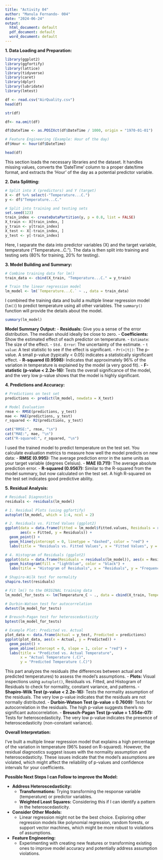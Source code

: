 ---
title: "Activity 04"
author: "Manula Fernando- 004"
date: "2024-06-24"
output: 
  html_document: default
  pdf_document: default
  word_document: default
---

**1. Data Loading and Preparation:**
```{r}
library(ggplot2)
library(ggfortify)
library(lattice)
library(tidyverse)
library(caret)
library(dplyr)
library(lubridate)
library(lmtest) 
```


```{r}
df <- read.csv("AirQuality.csv")
head(df)
```
```{r}
str(df)
```
```{r}
df<- na.omit(df)
```

```{r}
df$DateTime <- as.POSIXct(df$DateTime / 1000, origin = "1970-01-01")
```

```{r}
# Feature Engineering (Example: Hour of the day)
df$Hour <- hour(df$DateTime)
```

```{r}
head(df)
```
 This section loads the necessary libraries and the dataset. It handles missing values, converts the 'DateTime' column to a proper date/time format, and extracts the 'Hour' of the day as a potential predictor variable.



**2. Data Splitting:**
```{r}
# Split into X (predictors) and Y (target)
X <- df %>% select(-"Temperature...C.") 
y <- df$"Temperature...C." 

# Split into training and testing sets
set.seed(123) 
train_index <- createDataPartition(y, p = 0.8, list = FALSE)
X_train <- X[train_index, ]
y_train <- y[train_index]
X_test <- X[-train_index, ]
y_test <- y[-train_index]
```
Here, I separate the data into predictor variables (X) and the target variable, temperature ("Temperature...C."). The data is then split into training and testing sets (80% for training, 20% for testing).


**3. Model Building and Summary:**
```{r}
# Combine training data for lm()
train_data <- cbind(X_train, "Temperature...C." = y_train)
```

```{r}
# Train the linear regression model
lm_model <- lm(`Temperature...C.` ~ ., data = train_data)
```
I combined the training data and build a multiple linear regression model (`lm()`) to predict temperature using all other variables. The `summary()` function will provide the details about the model.


```{r}
summary(lm_model)
```

 **Model Summary Output:**
     - **Residuals:**  Give you a sense of the error distribution. The median should ideally be close to zero.
     - **Coefficients:** Show the estimated effect of each predictor on temperature.
       - `Estimate`: The size of the effect.
       - `Std. Error`: The uncertainty of the estimate.
       - `t value`: A test statistic to see if the effect is significant.
       - `Pr(>|t|)`:  The p-value. A small p-value (typically < 0.05) indicates a statistically significant effect.
     - **R-squared (0.9598):**  Indicates that approximately 96% of the variation in temperature is explained by the model (a very good fit).
     - **F-statistic (p-value < 2.2e-16):** Tests the overall significance of the model, and the very low p-value shows that the model is highly significant.


**4. Predictions and Accuracy:**
```{r}
# Predictions on test set
predictions <- predict(lm_model, newdata = X_test)
```

```{r}
# Model Evaluation
rmse <- RMSE(predictions, y_test)
mae <- MAE(predictions, y_test)
r_squared <- R2(predictions, y_test)

cat("RMSE:", rmse, "\n")
cat("MAE:", mae, "\n")
cat("R-squared:", r_squared, "\n")
```
I used the trained model to predict temperature on the test set. You calculate evaluation metrics to measure how well the model predicts on new data:
     - **RMSE (0.995):**  The average prediction error in the same units as your target variable (degrees Celsius).
     - **MAE (0.711):**  The average absolute prediction error.
     - **R-squared (0.9567):** Similar to the R-squared from the model summary, but now calculated on the test set. A high R-squared on the test set indicates good predictive ability.
  
     
**5. Residual Analysis:**  
```{r}
# Residual Diagnostics
residuals <- residuals(lm_model)
```

```{r}
# 1. Residual Plots (using ggfortify)
autoplot(lm_model, which = 1:4, ncol = 2) 
```


```{r}
# 2. Residuals vs. Fitted Values (ggplot2)
ggplot(data = data.frame(Fitted = lm_model$fitted.values, Residuals = residuals(lm_model)),
       aes(x = Fitted, y = Residuals)) +
  geom_point() +
  geom_hline(yintercept = 0, linetype = "dashed", color = "red") +
  labs(title = "Residuals vs. Fitted Values", x = "Fitted Values", y = "Residuals")
```
```{r}
# 4. Histogram of Residuals (ggplot2)
ggplot(data = data.frame(Residuals = residuals(lm_model)), aes(x = Residuals)) +
  geom_histogram(fill = "lightblue", color = "black") +
  labs(title = "Histogram of Residuals", x = "Residuals", y = "Frequency")
```


```{r}
# Shapiro-Wilk test for normality
shapiro.test(residuals)
```
```{r}
# Fit lm() to the ORIGINAL training data
lm_model_for_tests <- lm(Temperature_C ~ ., data = cbind(X_train, Temperature_C = y_train)) 
```

```{r}
# Durbin-Watson test for autocorrelation 
dwtest(lm_model_for_tests) 
```

```{r}
# Breusch-Pagan test for heteroscedasticity
bptest(lm_model_for_tests) 
```
```{r}
# Example Plot: Predicted vs. Actual
plot_data <- data.frame(Actual = y_test, Predicted = predictions)
ggplot(plot_data, aes(x = Actual, y = Predicted)) +
  geom_point() +
  geom_abline(intercept = 0, slope = 1, color = "red") + 
  labs(title = "Predicted vs. Actual Temperature",
       x = "Actual Temperature (.C)",
       y = "Predicted Temperature (.C)")
```
 This part analyzes the residuals (the differences between actual and predicted temperatures) to assess the model's assumptions. 
     - **Plots:**  Visual inspections using `autoplot()`, Residuals vs. Fitted, and Histogram of Residuals to check for normality, constant variance, and patterns.
     - **Shapiro-Wilk Test (p-value < 2.2e-16):** Tests the normality assumption of the residuals. The very low p-value indicates that the residuals are not normally distributed.
     - **Durbin-Watson Test (p-value = 0.7609):**  Tests for autocorrelation in the residuals. The high p-value suggests there's no significant autocorrelation.
     - **Breusch-Pagan Test (p-value = 1.554e-07):**  Tests for heteroscedasticity. The very low p-value indicates the presence of heteroscedasticity (non-constant variance).

**Overall Interpretation:**

I've built a multiple linear regression model that explains a high percentage of the variation in temperature (96% based on R-squared).  However, the residual diagnostics suggest issues with the normality assumption and heteroscedasticity. These issues indicate that the model's assumptions are violated, which might affect the reliability of p-values and confidence intervals for your coefficients.

**Possible Next Steps I can Follow to improve the Model:**

- **Address Heteroscedasticity:**
  - **Transformations:**  Trying transforming the response variable (temperature) or predictor variables.
  - **Weighted Least Squares:** Considering this if I can identify a pattern in the heteroscedasticity.
- **Consider Other Models:**
   - Linear regression might not be the best choice. Exploring other regression models like polynomial regression, random forests, or support vector machines, which might be more robust to violations of assumptions. 
- **Feature Engineering:**
   - Experimenting with creating new features or transforming existing ones to improve model accuracy and potentially address assumption violations.








